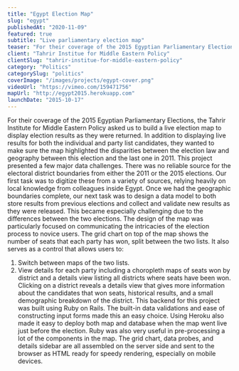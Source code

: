 ```yaml
---
title: "Egypt Election Map"
slug: "egypt"
publishedAt: "2020-11-09"
featured: true
subtitle: "Live parliamentary election map"
teaser: "For their coverage of the 2015 Egyptian Parliamentary Elections, the Tahrir Institute for Middle Eastern Policy asked us to build a live election map to display election results as they were returned."
client: "Tahrir Institue for Middle Eastern Policy"
clientSlug: "tahrir-institue-for-middle-eastern-policy"
category: "Politics"
categorySlug: "politics"
coverImage: "/images/projects/egypt-cover.png"
videoUrl: "https://vimeo.com/159471756"
mapUrl: "http://egypt2015.herokuapp.com"
launchDate: "2015-10-17"
---
```

For their coverage of the 2015 Egyptian Parliamentary Elections, the Tahrir Institute for Middle Eastern Policy asked us to build a live election map to display election results as they were returned. In addition to displaying live results for both the individual and party list candidates, they wanted to make sure the map highlighted the disparities between the election law and geography between this election and the last one in 2011.
This project presented a few major data challenges. There was no reliable source for the electoral district boundaries from either the 2011 or the 2015 elections. Our first task was to digitize these from a variety of sources, relying heavily on local knowledge from colleagues inside Egypt. Once we had the geographic boundaries complete, our next task was to design a data model to both store results from previous elections and collect and validate new results as they were released. This became especially challenging due to the differences between the two elections.
The design of the map was particularly focused on communicating the intricacies of the election process to novice users. The grid chart on top of the map shows the number of seats that each party has won, split between the two lists. It also serves as a control that allows users to:
1.  Switch between maps of the two lists.
2.  View details for each party including a choropleth maps of seats won by district and a details view listing all districts where seats have been won.
Clicking on a district reveals a details view that gives more information about the candidates that won seats, historical results, and a small demographic breakdown of the district.
This backend for this project was built using Ruby on Rails. The built-in data validations and ease of constructing input forms made this an easy choice. Using Heroku also made it easy to deploy both map and database when the map went live just before the election. Ruby was also very useful in pre-processing a lot of the components in the map. The grid chart, data probes, and details sidebar are all assembled on the server side and sent to the browser as HTML ready for speedy rendering, especially on mobile devices.
